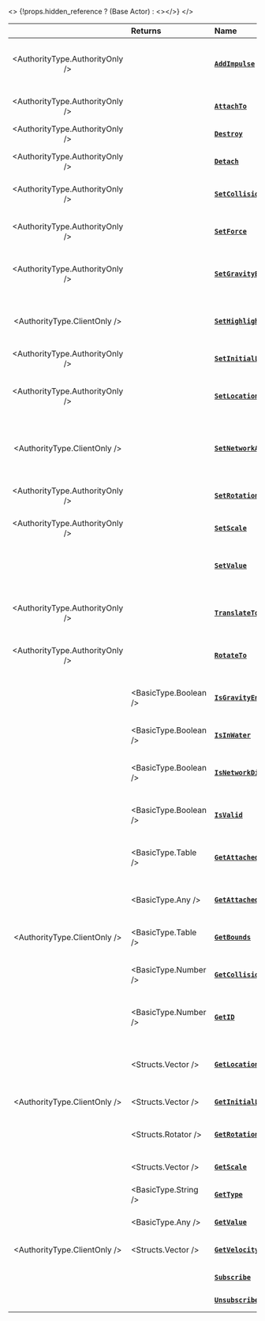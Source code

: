 
<>
	{!props.hidden_reference ? (<ReferenceLink href="scripting-reference/classes/base-classes/actor">Base Actor</ReferenceLink>) : <></>}
</>


|  | **Returns** | **Name** | **Description** |
| :---: | :--- | :--- | :--- |
| <AuthorityType.AuthorityOnly /> |  | [**`AddImpulse`**](./scripting-reference/classes/base-classes/actor.mdx#addimpulse) | Applies a Force in world coordinate on this Actor |
| <AuthorityType.AuthorityOnly /> |  | [**`AttachTo`**](./scripting-reference/classes/base-classes/actor.mdx#attachto) | Attaches this Actor to any other Actor |
| <AuthorityType.AuthorityOnly /> |  | [**`Destroy`**](./scripting-reference/classes/base-classes/actor.mdx#destroy) | Destroys this Actor |
| <AuthorityType.AuthorityOnly /> |  | [**`Detach`**](./scripting-reference/classes/base-classes/actor.mdx#detach) | Detaches this Actor if attached |
| <AuthorityType.AuthorityOnly /> |  | [**`SetCollision`**](./scripting-reference/classes/base-classes/actor.mdx#setcollision) | Sets the actor’s collision type |
| <AuthorityType.AuthorityOnly /> |  | [**`SetForce`**](./scripting-reference/classes/base-classes/actor.mdx#setforce) | Adds a permanent force to this actor |
| <AuthorityType.AuthorityOnly /> |  | [**`SetGravityEnabled`**](./scripting-reference/classes/base-classes/actor.mdx#setgravityenabled) | Sets the actor’s gravity enabled |
| <AuthorityType.ClientOnly /> |  | [**`SetHighlightEnabled`**](./scripting-reference/classes/base-classes/actor.mdx#sethighlightenabled) | Enables this Actor Highlighting at a specific Index color |
| <AuthorityType.AuthorityOnly /> |  | [**`SetInitialLocation`**](./scripting-reference/classes/base-classes/actor.mdx#setinitiallocation) | Sets the initial location |
| <AuthorityType.AuthorityOnly /> |  | [**`SetLocation`**](./scripting-reference/classes/base-classes/actor.mdx#setlocation) | Sets the actor’s location in the game world |
| <AuthorityType.ClientOnly /> |  | [**`SetNetworkAuthority`**](./scripting-reference/classes/base-classes/actor.mdx#setnetworkauthority) | Sets this actor’s new Player [Network Authority](./core-concepts/scripting/authority-concepts.mdx#network-authority) |
| <AuthorityType.AuthorityOnly /> |  | [**`SetRotation`**](./scripting-reference/classes/base-classes/actor.mdx#setrotation) | Sets the actor’s rotation in the game world |
| <AuthorityType.AuthorityOnly /> |  | [**`SetScale`**](./scripting-reference/classes/base-classes/actor.mdx#setsclae) | Sets the actor’s scale |
|  |  | [**`SetValue`**](./scripting-reference/classes/base-classes/actor.mdx#setvalue) | Sets a value in this entity, which can be accessed by any package |
| <AuthorityType.AuthorityOnly /> |  | [**`TranslateTo`**](./scripting-reference/classes/base-classes/actor.mdx#translateto) | Smoothly moves this actor to a Location |
| <AuthorityType.AuthorityOnly /> |  | [**`RotateTo`**](./scripting-reference/classes/base-classes/actor.mdx#rotateto) | Smoothly rotates this actor to a Rotation |
|  | <BasicType.Boolean /> | [**`IsGravityEnabled`**](./scripting-reference/classes/base-classes/actor.mdx#isgravityenabled) | Gets the actor’s gravity enabled |
|  | <BasicType.Boolean /> | [**`IsInWater`**](./scripting-reference/classes/base-classes/actor.mdx#isinwater) | Gets if the actor is in Water |
|  | <BasicType.Boolean /> | [**`IsNetworkDistributed`**](./scripting-reference/classes/base-classes/actor.mdx#isnetworkdistributed) | Gets if the actor is Network Distributed |
|  | <BasicType.Boolean /> | [**`IsValid`**](./scripting-reference/classes/base-classes/actor.mdx#isvalid) | Returns if this entity is valid (i.e. not destroyed) |
|  | <BasicType.Table /> | [**`GetAttachedEntities`**](./scripting-reference/classes/base-classes/actor.mdx#getattachedentities) | Gets all actors attached to this entity |
|  | <BasicType.Any /> | [**`GetAttachedTo`**](./scripting-reference/classes/base-classes/actor.mdx#getattachedto) | Gets the actor this actor is attached to |
| <AuthorityType.ClientOnly /> | <BasicType.Table /> | [**`GetBounds`**](./scripting-reference/classes/base-classes/actor.mdx#getbounds) | Gets the actor bounds size |
|  | <BasicType.Number /> | [**`GetCollision`**](./scripting-reference/classes/base-classes/actor.mdx#getcollision) | Gets the current actor’s collision |
|  | <BasicType.Number /> | [**`GetID`**](./scripting-reference/classes/base-classes/actor.mdx#getid) | Gets the universal network ID of this entity |
|  | <Structs.Vector /> | [**`GetLocation`**](./scripting-reference/classes/base-classes/actor.mdx#getlocation) | Get the actor’s position in the game world |
| <AuthorityType.ClientOnly /> | <Structs.Vector /> | [**`GetInitialLocation`**](./scripting-reference/classes/base-classes/actor.mdx#getinitiallocation) | Gets the initial location |
|  | <Structs.Rotator /> | [**`GetRotation`**](./scripting-reference/classes/base-classes/actor.mdx#getrotation) | Gets the actor’s rotation in the game world |
|  | <Structs.Vector /> | [**`GetScale`**](./scripting-reference/classes/base-classes/actor.mdx#getscale) | Gets the actor’s scale |
|  | <BasicType.String /> | [**`GetType`**](./scripting-reference/classes/base-classes/actor.mdx#gettype) | Returns the type of this Actor |
|  | <BasicType.Any /> | [**`GetValue`**](./scripting-reference/classes/base-classes/actor.mdx#getvalue) | Gets a value given a key |
| <AuthorityType.ClientOnly /> | <Structs.Vector /> | [**`GetVelocity`**](./scripting-reference/classes/base-classes/actor.mdx#GetVelocity) | Returns the current actor Velocity |
|  |  | [**`Subscribe`**](./scripting-reference/classes/base-classes/actor.mdx#subscribe) | Subscribes for an Event |
|  |  | [**`Unsubscribe`**](./scripting-reference/classes/base-classes/actor.mdx#unsubscribe) | Unsubscribes from Events |
